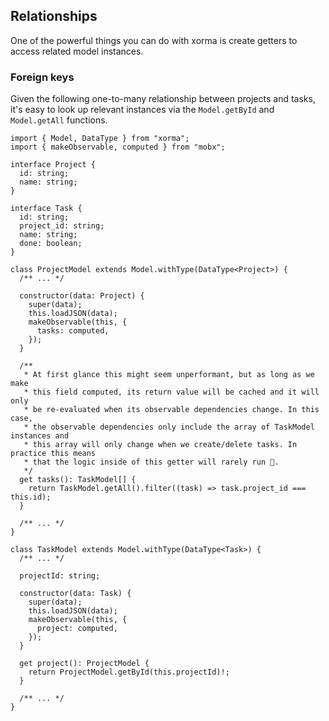 ## Relationships

One of the powerful things you can do with xorma is create getters to access related model instances.

### Foreign keys

Given the following one-to-many relationship between projects and tasks, it's easy to look up relevant instances via the `Model.getById` and `Model.getAll` functions.

```tsx
import { Model, DataType } from "xorma";
import { makeObservable, computed } from "mobx";

interface Project {
  id: string;
  name: string;
}

interface Task {
  id: string;
  project_id: string;
  name: string;
  done: boolean;
}

class ProjectModel extends Model.withType(DataType<Project>) {
  /** ... */

  constructor(data: Project) {
    super(data);
    this.loadJSON(data);
    makeObservable(this, {
      tasks: computed,
    });
  }

  /**
   * At first glance this might seem unperformant, but as long as we make
   * this field computed, its return value will be cached and it will only
   * be re-evaluated when its observable dependencies change. In this case,
   * the observable dependencies only include the array of TaskModel instances and
   * this array will only change when we create/delete tasks. In practice this means
   * that the logic inside of this getter will rarely run 🙌.
   */
  get tasks(): TaskModel[] {
    return TaskModel.getAll().filter((task) => task.project_id === this.id);
  }

  /** ... */
}

class TaskModel extends Model.withType(DataType<Task>) {
  /** ... */

  projectId: string;

  constructor(data: Task) {
    super(data);
    this.loadJSON(data);
    makeObservable(this, {
      project: computed,
    });
  }

  get project(): ProjectModel {
    return ProjectModel.getById(this.projectId)!;
  }

  /** ... */
}
```
